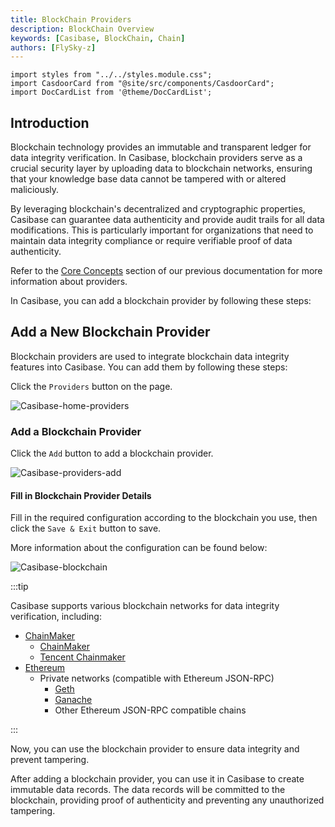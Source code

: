 ```yaml
---
title: BlockChain Providers
description: BlockChain Overview
keywords: [Casibase, BlockChain, Chain]
authors: [FlySky-z]
---
```


```mdx-code-block
import styles from "../../styles.module.css";
import CasdoorCard from "@site/src/components/CasdoorCard";
import DocCardList from '@theme/DocCardList';
```

## Introduction

Blockchain technology provides an immutable and transparent ledger for data integrity verification. In Casibase, blockchain providers serve as a crucial security layer by uploading data to blockchain networks, ensuring that your knowledge base data cannot be tampered with or altered maliciously.

By leveraging blockchain's decentralized and cryptographic properties, Casibase can guarantee data authenticity and provide audit trails for all data modifications. This is particularly important for organizations that need to maintain data integrity compliance or require verifiable proof of data authenticity.

Refer to the [Core Concepts](../../basic/core-concepts) section of our previous documentation for more information about providers.

In Casibase, you can add a blockchain provider by following these steps:

## Add a New Blockchain Provider

Blockchain providers are used to integrate blockchain data integrity features into Casibase. You can add them by following these steps:

Click the `Providers` button on the page.

![Casibase-home-providers](/img/walkthrough-guides/casibase-home-providers.png)

### Add a Blockchain Provider

Click the `Add` button to add a blockchain provider.

![Casibase-providers-add](/img/walkthrough-guides/casibase-providers-add.png)

#### Fill in Blockchain Provider Details

Fill in the required configuration according to the blockchain you use, then click the `Save & Exit` button to save.

More information about the configuration can be found below:

<DocCardList />

![Casibase-blockchain](/img/walkthrough-guides/casibase-blockchain-form.png)

:::tip

Casibase supports various blockchain networks for data integrity verification, including:

- [ChainMaker](https://chainmaker.org.cn)
  - [ChainMaker](https://chainmaker.org.cn)
  - [Tencent Chainmaker](https://cloud.tencent.com/product/tbaas)
- [Ethereum](https://ethereum.org)
  - Private networks (compatible with Ethereum JSON-RPC)
    - [Geth](https://geth.ethereum.org/docs/getting-started)
    - [Ganache](https://archive.trufflesuite.com/ganache/)
    - Other Ethereum JSON-RPC compatible chains

:::

Now, you can use the blockchain provider to ensure data integrity and prevent tampering.

After adding a blockchain provider, you can use it in Casibase to create immutable data records. The data records will be committed to the blockchain, providing proof of authenticity and preventing any unauthorized tampering.
